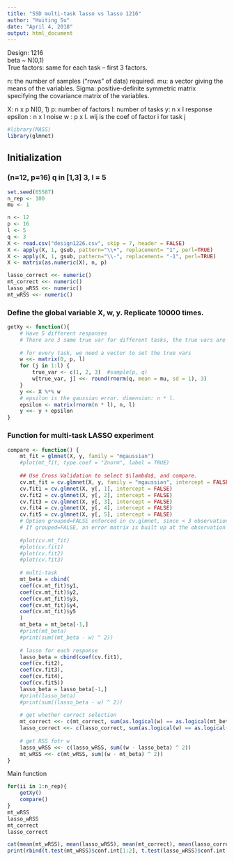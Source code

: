 ```yaml
---
title: "SSD multi-task lasso vs lasso 1216"
author: "Huiting Su"
date: "April 4, 2018"
output: html_document
---
```

Design: 1216  
beta ~ N(0,1)  
True factors: same for each task -- first 3 factors.

n: the number of samples ("rows" of data) required.
mu: a vector giving the means of the variables.
Sigma: positive-definite symmetric matrix specifying the covariance matrix of the variables.

X: n x p  N(0, 1)
p: number of factors
l: number of tasks
y: n x l  response
epsilon : n x l  noise
w : p x l. wij is the coef of factor i for task j

```r
#library(MASS)
library(glmnet)
```

## Initialization
### (n=12, p=16) q in [1,3] 3, l = 5
```r
set.seed(65587)
n_rep <- 100
mu <- 1

n <- 12
p <- 16
l <- 5
q <- 3
X <- read.csv("design1226.csv", skip = 7, header = FALSE)
X <- apply(X, 1, gsub, pattern="\\+", replacement= "1", perl=TRUE)
X <- apply(X, 1, gsub, pattern="\\-", replacement= "-1", perl=TRUE)
X <- matrix(as.numeric(X), n, p)

lasso_correct <<- numeric()
mt_correct <<- numeric()
lasso_wRSS <<- numeric()
mt_wRSS <<- numeric()
```

### Define the global variable X, w, y. Replicate 10000 times.
```r
getXy <- function(){
    # Have 5 different responses
    # There are 3 same true var for different tasks, the true vars are randomly chosen
    
    # for every task, we need a vector to set the true vars
    w <<- matrix(0, p, l)
    for (j in 1:l) {
        true_var <- c(1, 2, 3)  #sample(p, q)
        w[true_var, j] <<- round(rnorm(q, mean = mu, sd = 1), 3)
    }
    y <<- X %*% w
    # epsilon is the gaussian error. dimension: n * l.
    epsilon <- matrix(rnorm(n * l), n, l)
    y <<- y + epsilon
}
```


### Function for multi-task LASSO experiment
```r
compare <- function() {
    mt_fit = glmnet(X, y, family = "mgaussian")
    #plot(mt_fit, type.coef = "2norm", label = TRUE)
    
    ## Use Cross Validation to select $\lambda$, and compare.
    cv.mt_fit = cv.glmnet(X, y, family = "mgaussian", intercept = FALSE)
    cv.fit1 = cv.glmnet(X, y[, 1], intercept = FALSE)
    cv.fit2 = cv.glmnet(X, y[, 2], intercept = FALSE)
    cv.fit3 = cv.glmnet(X, y[, 3], intercept = FALSE)
    cv.fit4 = cv.glmnet(X, y[, 4], intercept = FALSE)
    cv.fit5 = cv.glmnet(X, y[, 5], intercept = FALSE)
    # Option grouped=FALSE enforced in cv.glmnet, since < 3 observations per fold
    # If grouped=FALSE, an error matrix is built up at the observation level from the predictions from the nfold fits, and then summarized
    
    #plot(cv.mt_fit)
    #plot(cv.fit1)
    #plot(cv.fit2)
    #plot(cv.fit3)
    
    # multi-task
    mt_beta = cbind(
    coef(cv.mt_fit)$y1,
    coef(cv.mt_fit)$y2,
    coef(cv.mt_fit)$y3,
    coef(cv.mt_fit)$y4,
    coef(cv.mt_fit)$y5
    )
    mt_beta = mt_beta[-1,]
    #print(mt_beta)
    #print(sum((mt_beta - w) ^ 2))
    
    # lasso for each response
    lasso_beta = cbind(coef(cv.fit1),
    coef(cv.fit2),
    coef(cv.fit3),
    coef(cv.fit4),
    coef(cv.fit5))
    lasso_beta = lasso_beta[-1,]
    #print(lasso_beta)
    #print(sum((lasso_beta - w) ^ 2))
    
    # get whether correct selection
    mt_correct <<- c(mt_correct, sum(as.logical(w) == as.logical(mt_beta)) / (p * l))
    lasso_correct <<- c(lasso_correct, sum(as.logical(w) == as.logical(lasso_beta)) / (p * l))
    
    # get RSS fotr w
    lasso_wRSS <<- c(lasso_wRSS, sum((w - lasso_beta) ^ 2))
    mt_wRSS <<- c(mt_wRSS, sum((w - mt_beta) ^ 2))
}

```

Main function
```r
for(ii in 1:n_rep){
    getXy()
    compare()
}
mt_wRSS
lasso_wRSS
mt_correct
lasso_correct

cat(mean(mt_wRSS), mean(lasso_wRSS), mean(mt_correct), mean(lasso_correct))
print(rbind(t.test(mt_wRSS)$conf.int[1:2], t.test(lasso_wRSS)$conf.int[1:2], t.test(mt_correct)$conf.int[1:2], t.test(lasso_correct)$conf.int[1:2]))
```

